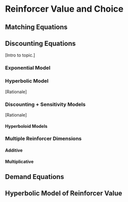 # Reinforcer Value and Choice

## Matching Equations

## Discounting Equations
[Intro to topic.]

### Exponential Model
\begin{equation}
V = Ae^{kd}
(\#eq:exponential-discounting)
\end{equation}

### Hyperbolic Model
[Rationale]
\begin{equation}
V = \frac{A}{1+kD}
(\#eq:hyperbolic-discounting)
\end{equation}

### Discounting + Sensitivity Models
[Rationale]

#### Hyperboloid Models
\begin{equation}
V = \frac {A}{(1+kD)^s}
(\#eq:hyperboloid-discounting-green-myerson)
\end{equation}

\begin{equation}
V = \frac {A}{1+kD^s}
(\#eq:hyperboloid-discounting-rachlin)
\end{equation}


### Multiple Reinforcer Dimensions
#### Additive

#### Multiplicative


## Demand Equations

## Hyperbolic Model of Reinforcer Value
